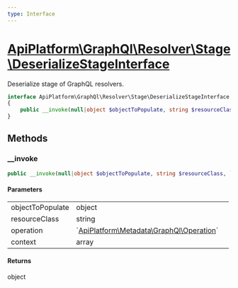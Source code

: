 ```yaml
---
type: Interface
---
```


# [ApiPlatform\GraphQl\Resolver\Stage\DeserializeStageInterface](/docs/reference/GraphQl/Resolver/Stage/DeserializeStageInterface)

Deserialize stage of GraphQL resolvers.


```php
interface ApiPlatform\GraphQl\Resolver\Stage\DeserializeStageInterface
{
    public __invoke(null|object $objectToPopulate, string $resourceClass, `<a href="/docs/reference/Metadata/GraphQl/Operation">ApiPlatform\Metadata\GraphQl\Operation</a>` $operation, array $context): object
}
```
## Methods

### __invoke



```php
public __invoke(null|object $objectToPopulate, string $resourceClass, `<a href="/docs/reference/Metadata/GraphQl/Operation">ApiPlatform\Metadata\GraphQl\Operation</a>` $operation, array $context): object
```

#### Parameters

<table><tbody>
<tr><td>objectToPopulate</td><td>object</td><td></td></tr><tr><td>resourceClass</td><td>string</td><td></td></tr><tr><td>operation</td><td>`<a href="/docs/reference/Metadata/GraphQl/Operation">ApiPlatform\Metadata\GraphQl\Operation</a>`</td><td></td></tr><tr><td>context</td><td>array</td><td></td></tr>
</tbody>
</table>

#### Returns

object
